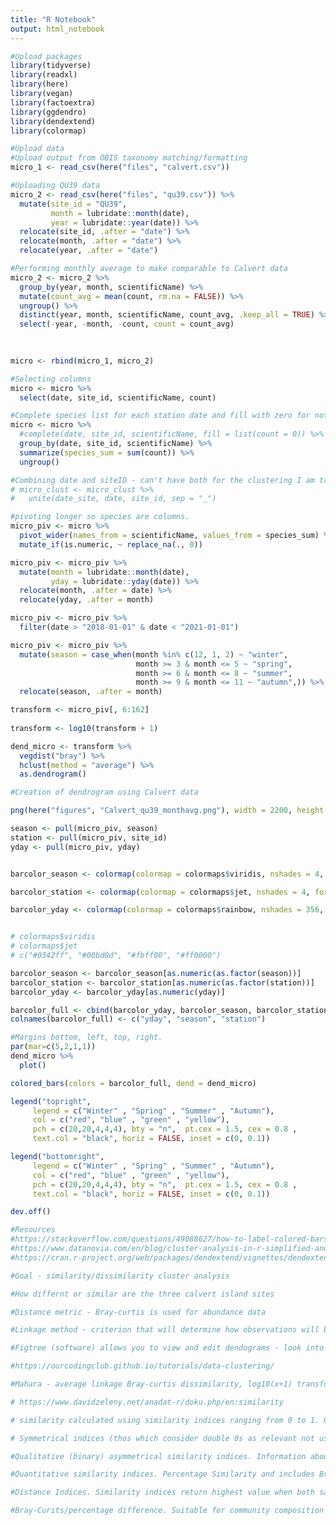```yaml
---
title: "R Notebook"
output: html_notebook
---
```




```r
#Upload packages
library(tidyverse)
library(readxl)
library(here)
library(vegan)
library(factoextra)
library(ggdendro)
library(dendextend)
library(colormap)
```

```r
#Upload data
#Upload output from OBIS taxonomy matching/formatting
micro_1 <- read_csv(here("files", "calvert.csv")) 

#Uploading QU39 data
micro_2 <- read_csv(here("files", "qu39.csv")) %>% 
  mutate(site_id = "QU39",
         month = lubridate::month(date),
         year = lubridate::year(date)) %>% 
  relocate(site_id, .after = "date") %>%
  relocate(month, .after = "date") %>% 
  relocate(year, .after = "date")  

#Performing monthly average to make comparable to Calvert data
micro_2 <- micro_2 %>% 
  group_by(year, month, scientificName) %>% 
  mutate(count_avg = mean(count, rm.na = FALSE)) %>% 
  ungroup() %>% 
  distinct(year, month, scientificName, count_avg, .keep_all = TRUE) %>% 
  select(-year, -month, -count, count = count_avg)
  
  

micro <- rbind(micro_1, micro_2)
```

```r
#Selecting columns
micro <- micro %>% 
  select(date, site_id, scientificName, count)

#Complete species list for each station date and fill with zero for not observed. Because I have some species separated out with identificationRemarks, identificationQualifiers and different resting stages, I sum these. I need to decide on best method for this once I have the analysis zeroed in. Complete gives me empty rows... might not need to do this...
micro <- micro %>%  
  #complete(date, site_id, scientificName, fill = list(count = 0)) %>%  
  group_by(date, site_id, scientificName) %>% 
  summarize(species_sum = sum(count)) %>% 
  ungroup()

#Combining date and siteID - can't have both for the clustering I am trying now
# micro_clust <- micro_clust %>% 
#   unite(date_site, date, site_id, sep = "_")

#pivoting longer so species are columns. 
micro_piv <- micro %>% 
  pivot_wider(names_from = scientificName, values_from = species_sum) %>% 
  mutate_if(is.numeric, ~ replace_na(., 0))

micro_piv <- micro_piv %>% 
  mutate(month = lubridate::month(date),
         yday = lubridate::yday(date)) %>% 
  relocate(month, .after = date) %>% 
  relocate(yday, .after = month)

micro_piv <- micro_piv %>% 
  filter(date > "2018-01-01" & date < "2021-01-01")

micro_piv <- micro_piv %>% 
  mutate(season = case_when(month %in% c(12, 1, 2) ~ "winter",
                            month >= 3 & month <= 5 ~ "spring",
                            month >= 6 & month <= 8 ~ "summer",
                            month >= 9 & month <= 11 ~ "autumn",)) %>% 
  relocate(season, .after = month)

transform <- micro_piv[, 6:162]  
  
transform <- log10(transform + 1)

dend_micro <- transform %>% 
  vegdist("bray") %>% 
  hclust(method = "average") %>% 
  as.dendrogram() 
```

```r
#Creation of dendrogram using Calvert data

png(here("figures", "Calvert_qu39_monthavg.png"), width = 2200, height = 1000) 

season <- pull(micro_piv, season)
station <- pull(micro_piv, site_id)
yday <- pull(micro_piv, yday)


barcolor_season <- colormap(colormap = colormaps$viridis, nshades = 4, format = "hex", alpha = 1, reverse = FALSE)

barcolor_station <- colormap(colormap = colormaps$jet, nshades = 4, format = "hex", alpha = 1, reverse = FALSE)

barcolor_yday <- colormap(colormap = colormaps$rainbow, nshades = 356, format = "hex", alpha = 1, reverse = FALSE)


# colormaps$viridis
# colormaps$jet
# c("#0342ff", "#00bd0d", "#fbff00", "#ff0000")

barcolor_season <- barcolor_season[as.numeric(as.factor(season))]
barcolor_station <- barcolor_station[as.numeric(as.factor(station))]
barcolor_yday <- barcolor_yday[as.numeric(yday)]

barcolor_full <- cbind(barcolor_yday, barcolor_season, barcolor_station)
colnames(barcolor_full) <- c("yday", "season", "station")

#Margins bottom, left, top, right.
par(mar=c(5,2,1,1))
dend_micro %>%
  plot() 

colored_bars(colors = barcolor_full, dend = dend_micro)

legend("topright", 
     legend = c("Winter" , "Spring" , "Summer" , "Autumn"), 
     col = c("red", "blue" , "green" , "yellow"), 
     pch = c(20,20,4,4,4), bty = "n",  pt.cex = 1.5, cex = 0.8 , 
     text.col = "black", horiz = FALSE, inset = c(0, 0.1))

legend("bottomright", 
     legend = c("Winter" , "Spring" , "Summer" , "Autumn"), 
     col = c("red", "blue" , "green" , "yellow"), 
     pch = c(20,20,4,4,4), bty = "n",  pt.cex = 1.5, cex = 0.8 , 
     text.col = "black", horiz = FALSE, inset = c(0, 0.1))

dev.off()
```

```r
#Resources
#https://stackoverflow.com/questions/49088627/how-to-label-colored-bars-in-a-dendrogram
#https://www.datanovia.com/en/blog/cluster-analysis-in-r-simplified-and-enhanced/
#https://cran.r-project.org/web/packages/dendextend/vignettes/dendextend.html

#Goal - similarity/dissimilarity cluster analysis 

#How differnt or similar are the three calvert island sites

#Distance metric - Bray-curtis is used for abundance data

#Linkage method - criterion that will determine how observations will be grouped together.

#Figtree (software) allows you to view and edit dendograms - look into this

#https://ourcodingclub.github.io/tutorials/data-clustering/

#Mahara - average linkage Bray-curtis dissimilarity, log10(x+1) transformed

# https://www.davidzeleny.net/anadat-r/doku.php/en:similarity

# similarity calculated using similarity indices ranging from 0 to 1. Ordination uses distances (Euclidean). Legendre & Legendre (2012) offers key on how to select appropriate measure for given data. bray-Curtis and Hellinger distances may be better than Euclidean.

# Symmetrical indices (thos which consider double 0s as relevant not useful for ecological data). Asymmetrical similarity indices (ignore double zeros). Two types, qualitative (presence/absence) and quantitative (raw or transformed species abundance). 

#Qualitative (binary) asymmetrical similarity indices. Information about number of species shared by both samples AND number of species occuring in first or second sampe only.

#Quantitative similarity indices. Percentage Similarity and includes Bray-Curtis

#Distance Indices. Similarity indices return highest value when both samples the same. Distance indices opposite. Two types: 1) Those calculated from similarity indices (includes Bray-Curtis) and; 2) Those which have no analogue in similarity indices. Important criterium is whether distance index is metric or not. Metric = minimum distance is 0, distance is always positive, distance between sample 1 and 2 same as 2 and has triangle inequality.

#Bray-Curits/percentage difference. Suitable for community composition data since it is asymmetrical (ignores double 0s) and meaningful upper vlaue equal to 1. Considers absolute species abundances

```







